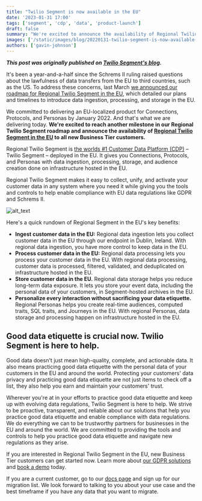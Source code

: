```yaml
---
title: "Twilio Segment is now available in the EU"
date: '2023-01-31 17:00'
tags: ['segment', 'cdp', 'data', 'product-launch']
draft: false
summary: "We're excited to announce the availability of Regional Twilio Segment, which lets you to ingest, process & store customer data on EU-hosted infrastructure."
images: ['/static/images/blog/20220131-twilio-segment-is-now-available-in-the-eu/TS-Regional-Web-OG-1100x630.png']
authors: ['gavin-johnson']
---
```


**_This post was originally published on [Twilio Segment's blog](https://segment.com/blog/regional-segment/)._**
<br />

It's been a year-and-a-half since the Schrems II ruling raised questions about the lawfulness of data 
transfers from the EU to third countries, such as the US. To address these concerns, last March [we 
announced our roadmap for Regional Twilio Segment in the EU](https://segment.com/blog/get-data-residency-ready/), 
which detailed our plans and timelines to introduce data ingestion, processing, and storage in the EU.  
  
We committed to delivering an EU-localized product for Connections, Protocols, and Personas by January 
2022. And that's what we are delivering today. **We're excited to reach another milestone in our Regional 
Twilio Segment roadmap and announce the availability of [Regional Twilio Segment in the EU](https://segment.com/product/gdpr/) 
to all new Business Tier customers.**  
  
Regional Twilio Segment is [the worlds #1 Customer Data Platform (CDP)](https://learn.segment.com/number1cdp/) 
– Twilio Segment – deployed in the EU. It gives you Connections, Protocols, and Personas with data 
ingestion, processing, storage, and audience creation done on infrastructure hosted in the EU.  
  
Regional Twilio Segment makes it easy to collect, unify, and activate your customer data in any system 
where you need it while giving you the tools and controls to help enable compliance with EU data 
regulations like GDPR and Schrems II.  

![alt_text](/static/images/blog/20220131-twilio-segment-is-now-available-in-the-eu/TS-Regional-Blog-InlineImage-1.png)
  
Here's a quick rundown of Regional Segment in the EU's key benefits:
*   **Ingest customer data in the EU:** Regional data ingestion lets you collect customer data in the EU 
    through our endpoint in Dublin, Ireland. With regional data ingestion, you have more control to 
    keep data in the EU.
*   **Process customer data in the EU:** Regional data processing lets you process your customer data in 
    the EU. With regional data processing, customer data is processed, filtered, validated, and 
    deduplicated on infrastructure hosted in the EU.
*   **Store customer data in the EU.** Regional data storage helps you reduce long-term data exposure. It 
    lets you store your event data, including the personal data of your customers, in Segment-hosted 
    archives in the EU. 
*   **Personalize every interaction without sacrificing your data etiquette.** Regional Personas helps 
    you create real-time audiences, computed traits, SQL traits, and Journeys in the EU. With regional 
    Personas, data storage and processing happen on infrastructure hosted in the EU.

## Good data etiquette is crucial now. Twilio Segment is here to help.
Good data doesn't just mean high-quality, complete, and actionable data. It also means practicing good 
data etiquette with the personal data of your customers in the EU and around the world. Protecting your 
customers' data privacy and practicing good data etiquette are not just items to check off a list, they 
also help you earn and maintain your customers' trust.

Wherever you're at in your efforts to practice good data etiquette and keep up with evolving data 
regulations, Twilio Segment is here to help. We strive to be proactive, transparent, and reliable about 
our solutions that help you practice good data etiquette and enable compliance with data regulations. We 
do everything we can to be trustworthy partners for businesses in the EU and around the world. We are 
committed to providing the tools and controls to help you practice good data etiquette and navigate new 
regulations as they arise.

If you are interested in Regional Twilio Segment in the EU, new Business Tier customers can get started 
now. Learn more about [our GDPR solutions](https://segment.com/product/gdpr/) and [book a demo](https://segment.com/demo/) 
today.

If you are a current customer, go to our [docs page](https://segment.com/docs/connections/regional-segment/) 
and sign up for our migration list. We look forward to talking to you about your use case and the best 
timeframe if you have any data that you want to migrate.
